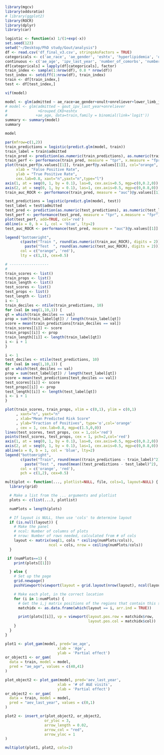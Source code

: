 ```r
library(mgcv)
library(oddsratio)
# library(ggplot2)
library(ROCR)
library(dplyr)
library(car)
```

```r
logistic <- function(x) 1/(1+exp(-x))
set.seed(123)
setwd("~/Desktop/PhD study/Gout/analysis")
df <- read.csv('df_final_v3.csv', stringsAsFactors = TRUE)
categoricals <- c('ae_race', 'ae_gender', 'eshtx', 'hyperlipidemia', 'on_op_followup', 'onult', 'onreliever', 'oncolchicine', 'Grouped_CVD', 'Grouped_cancer', 'Grouped_diabetes', 'gout_ipv_last_year', 'Grouped_CKD', 'Grouped_others','binary_aev_last_year','binary_aev_last_month','binary_aev_last_week', 'aev_last_year_minimum_3', 'lower_limb_joint', 'upper_limb_joint', 'joint_xray')
continuous <- c('ae_age', 'ipv_last_year', 'number_of_comorbs', 'number_of_joints')
df[categoricals] = lapply(df[categoricals], factor)
train_index <- sample(1:nrow(df), 0.8 * nrow(df))
test_index <- setdiff(1:nrow(df), train_index)
train <- df[train_index,]
test <- df[test_index,]
```

```r
vif(model)
```

```r
model <- glm(admitted ~ ae_race+ae_gender+onult+onreliever+lower_limb_joint+upper_limb_joint+joint_xray+on_op_followup+gout_ipv_last_year+binary_aev_last_year+eshtx+hyperlipidemia+Grouped_CVD+Grouped_cancer+Grouped_diabetes+Grouped_CKD+Grouped_others+ae_age+number_of_joints, data=train,family = binomial)
# model <- glm(admitted ~ gout_ipv_last_year+onreliever
#              +Grouped_CKD+eshtx
#             +ae_age, data=train,family = binomial(link='logit'))
summary <- summary(model)
summary
```

```r
model
```

```r
par(mfrow=c(1,2))
train_predictions = logistic(predict.glm(model, train))
train_label = train$admitted
train_pred <- prediction(as.numeric(train_predictions), as.numeric(train_label))
train_perf <- performance(train_pred, measure = "tpr", x.measure = "fpr")
plot(train_perf@x.values[[1]], train_perf@y.values[[1]], col="orange", mgp=c(1.5,0,0),
     xlab = "False Positive Rate",
     ylab = "True Positive Rate",
     cex.lab=0.8, xaxt="n",yaxt="n",type="l")
axis(1, at = seq(0, 1, by = 0.1), las=0, cex.axis=0.5, mgp=c(0,0.2,0))
axis(2, at = seq(0, 1, by = 0.1), las=1, cex.axis=0.5, mgp=c(0,0.8,0))
train_auc_ROCR <- performance(train_pred, measure = "auc")@y.values[[1]]

test_predictions = logistic(predict.glm(model, test))
test_label = test$admitted
test_pred <- prediction(as.numeric(test_predictions), as.numeric(test_label))
test_perf <- performance(test_pred, measure = "tpr", x.measure = "fpr")
plot(test_perf, add=TRUE, col='red')
abline(a = 0, b = 1, col = 'blue', lty=2)
test_auc_ROCR <- performance(test_pred, measure = "auc")@y.values[[1]]

legend("bottomright",
       c(paste("Train ", round(as.numeric(train_auc_ROCR), digits = 2)),
         paste("Test  ", round(as.numeric(test_auc_ROCR), digits = 2))),
       col = c("orange", 'red'),
       lty = c(1,1), cex=0.5)

# ------------------
# 
train_scores <- list()
train_props <- list()
train_length <- list()
test_scores <- list()
test_props <- list()
test_length <- list()
i <- 1
train_deciles <- ntile(train_predictions, 10)
for (val in seq(1,10,1)) {
qt = which(train_deciles == val)
prop = sum(train_label[qt]) / length(train_label[qt])
score = mean(train_predictions[train_deciles == val])
train_scores[[i]] <- score
train_props[[i]] <- prop
train_length[[i]] <- length(train_label[qt])
i <- i + 1
}

i <- 1
test_deciles <- ntile(test_predictions, 10)
for (val in seq(1,10,1)) {
qt = which(test_deciles == val)
prop = sum(test_label[qt]) / length(test_label[qt])
score = mean(test_predictions[test_deciles == val])
test_scores[[i]] <- score
test_props[[i]] <- prop
test_length[[i]] <- length(test_label[qt])
i <- i + 1
}

plot(train_scores, train_props, xlim = c(0,1), ylim = c(0,1)
     , xaxt="n", yaxt="n"
     , xlab="Mean Predicted Risk Score"
     , ylab="Fraction of Positives", type='o',col='orange'
     , cex = 1, cex.lab=0.8, mgp=c(1.5,0,0))
lines(test_scores, test_props, cex = 1,col='red')
points(test_scores, test_props, cex = 1, pch=2,col='red')
axis(1, at = seq(0, 1, by = 0.1), las=0, cex.axis=0.5, mgp=c(0,0.2,0))
axis(2, at = seq(0, 1, by = 0.1), las=1, cex.axis=0.5, mgp=c(0,0.8,0))
abline(a = 0, b = 1, col = 'blue', lty=2)
legend("bottomright",
       c(paste("Train", round(mean((train_predictions - train_label)^2), digits=2)),
         paste("Test ", round(mean((test_predictions - test_label)^2), digits=2))),
       col = c('orange', 'red'),
       pch = c(1,2), cex=0.5)
```


```r
multiplot <- function(..., plotlist=NULL, file, cols=1, layout=NULL) {
  library(grid)

  # Make a list from the ... arguments and plotlist
  plots <- c(list(...), plotlist)

  numPlots = length(plots)

  # If layout is NULL, then use 'cols' to determine layout
  if (is.null(layout)) {
    # Make the panel
    # ncol: Number of columns of plots
    # nrow: Number of rows needed, calculated from # of cols
    layout <- matrix(seq(1, cols * ceiling(numPlots/cols)),
                    ncol = cols, nrow = ceiling(numPlots/cols))
  }

 if (numPlots==1) {
    print(plots[[1]])

  } else {
    # Set up the page
    grid.newpage()
    pushViewport(viewport(layout = grid.layout(nrow(layout), ncol(layout))))

    # Make each plot, in the correct location
    for (i in 1:numPlots) {
      # Get the i,j matrix positions of the regions that contain this subplot
      matchidx <- as.data.frame(which(layout == i, arr.ind = TRUE))

      print(plots[[i]], vp = viewport(layout.pos.row = matchidx$row,
                                      layout.pos.col = matchidx$col))
    }
  }
}
```


```r
plot1 <- plot_gam(model, pred='ae_age',
                        xlab = 'Age',
                        ylab = 'Partial effect')
or_object1 <- or_gam(
  data = train, model = model,
  pred = "ae_age", values = c(40,41)
)

plot_object2 <- plot_gam(model, pred='aev_last_year',
                        xlab = '# of A&E visits',
                        ylab = 'Partial effect')
or_object2 <- or_gam(
  data = train, model = model,
  pred = "aev_last_year", values = c(0,1)
)

plot2 <- insert_or(plot_object2, or_object2,
                  or_yloc = 3,
                  arrow_length = 0.02,
                  arrow_col = "red",
                  arrow_yloc = 1
)

multiplot(plot1, plot2, cols=2)
```